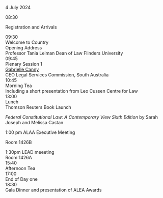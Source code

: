 
<ProgramHeading>4 July 2024</ProgramHeading>
<div className="ProgramLineItem">
    <div className="cpTime">
        08:30
    </div>
    <div className="cpSingleEntry titleEntry">
    <p className="cpBigTitleText">
    Registration and Arrivals
    </p>
    </div>
</div>
<div className="ProgramLineItem">
    <div className="cpTime">
        09:30
    </div>
    <div className="cpSingleEntry">
        <div className="cpTitleText">
        Welcome to Country
        </div>
        <div className="cpTitleText">
        Opening Address
        </div>
        <div className="cpLevel2Text">
        Professor Tania Leiman Dean of Law Flinders University
        </div>
    </div>
</div>
<div className="ProgramLineItem">
    <div className="cpTime">
    09:45
    </div>
    <div className="cpSingleEntry">
        <div className="cpTitleText">
        Plenary Session 1
        </div>
        <div className="cpLittleTitleText">
            <a href="zplenary_sessions/gabrielle_canny">
                <span className="cpLittleTitleText">
                    Gabrielle Canny
                </span>
            </a>
        </div>
        <div className="cpLevel2Text">
        CEO Legal Services Commission, South Australia
        </div>
    </div>
</div>
<div className="ProgramLineItem">
    <div className="cpTime">
        10:45
    </div>
    <div className="cpSingleEntry breakEntry">
        <div className="cpLittleTitleText">
        Morning Tea
        </div>
        <div className="cpLevel2Text">
        Including a short presentation from Leo Cussen Centre for Law
        </div>
    </div>
</div>
<CS1 />
<div className="ProgramLineItem">
    <div className="cpTime">
    13:00
    </div>
    <div className="cpSingleEntry breakEntry">
        <div className="cpBigTitleText">
            Lunch
        </div>
        <div className="cpTitleText">
          Thomson Reuters Book Launch
        </div>
        <p className="cpLevel2Text">
            <i>Federal Constitutional Law: A Contemporary View Sixth Edition</i> by Sarah Joseph and Melissa Castan
        </p>
        <div className="cpTitleText">
        1:00 pm ALAA Executive Meeting
        </div>
        <p className="cpLevel2Text">
        Room 1426B
        </p>
        <div className="cpTitleText">
        1:30pm LEAD meeeting
        </div>
        <div className="cpLevel2Text">
        Room 1426A
        </div>
    </div>
</div>
<CS2 />
<div className="ProgramLineItem">
    <div className="cpTime">
        15:40
    </div>
    <div className="cpSingleEntry breakEntry">
        <div className="cpLittleTitleText">
        Afternoon Tea
        </div>
    </div>
</div>
<CS3 />
<div className="ProgramLineItem"> 
    <div className="cpTime">
    17:00
    </div>
    <div className="cpSingleEntry titleEntry">
        <div className="cpTitleText">
        End of Day one
        </div>
    </div>
</div>

<div className="ProgramLineItem">
    <div className="cpTime">
    18:30
    </div>
    <div className="cpSingleEntry galaDinnerEntry">
        <div className="cpTitleText">
        Gala Dinner and presentation of ALEA Awards
        </div>
    </div>
</div>
